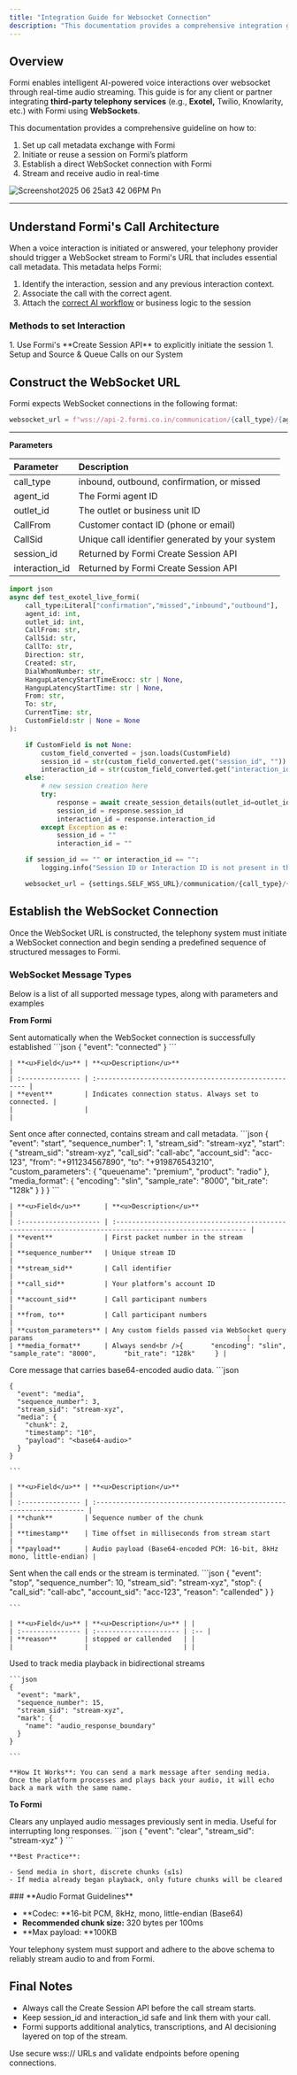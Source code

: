 ```yaml
---
title: "Integration Guide for Websocket Connection"
description: "This documentation provides a comprehensive integration guide for connecting third-party telephony platforms (like Exotel, Twilio, Knowlarity) with Formi's AI-powered voice interaction system via WebSockets."
---
```


## **Overview**

Formi enables intelligent AI-powered voice interactions over websocket through real-time audio streaming. This guide is for any client or partner integrating **third-party telephony services** (e.g., **Exotel,** Twilio, Knowlarity, etc.) with Formi using **WebSockets**.

This documentation provides a comprehensive guideline on how to:

1. Set up call metadata exchange with Formi
2. Initiate or reuse a session on Formi’s platform
3. Establish a direct WebSocket connection with Formi
4. Stream and receive audio in real-time

![Screenshot2025 06 25at3 42 06PM Pn](/images/Screenshot2025-06-25at3.42.06PM.png)

---

## **Understand Formi's Call Architecture**

When a voice interaction is initiated or answered, your telephony provider should trigger a WebSocket stream to Formi's URL that includes essential call metadata. This metadata helps Formi:

1. Identify the interaction, session and any previous interaction context.
2. Associate the call with the correct agent.
3. Attach the [<u>correct AI workflow</u>](http://config.formi.co.in) or business logic to the session

### Methods to set Interaction

<CardGroup cols={2}>
  <Card title="Inbound Interactions" icon="sparkles">
    1. Use Formi's **Create Session API** to explicitly initiate the session
  </Card>
  <Card title="Outbound Interactions" icon="sparkles">
    1. Setup and Source & Queue Calls on our System
  </Card>
</CardGroup>

## **Construct the WebSocket URL**

Formi expects WebSocket connections in the following format:

```python
websocket_url = f"wss://api-2.formi.co.in/communication/{call_type}/{agent_id}/{outlet_id}/{CallFrom}/{CallSid}/{session_id}/{interaction_id}"
```

---

**Parameters**

| **Parameter**  | **Description**                                 |
| :------------- | :---------------------------------------------- |
| call_type      | inbound, outbound, confirmation, or missed      |
| agent_id       | The Formi agent ID                              |
| outlet_id      | The outlet or business unit ID                  |
| CallFrom       | Customer contact ID (phone or email)            |
| CallSid        | Unique call identifier generated by your system |
| session_id     | Returned by Formi Create Session API            |
| interaction_id | Returned by Formi Create Session API            |

```python create.py [expandable]
import json
async def test_exotel_live_formi(
    call_type:Literal["confirmation","missed","inbound","outbound"],
    agent_id: int,
    outlet_id: int,
    CallFrom: str,
    CallSid: str,
    CallTo: str,
    Direction: str,
    Created: str,
    DialWhomNumber: str,
    HangupLatencyStartTimeExocc: str | None,
    HangupLatencyStartTime: str | None,
    From: str,
    To: str,
    CurrentTime: str,
    CustomField:str | None = None
):

    if CustomField is not None:
        custom_field_converted = json.loads(CustomField)
        session_id = str(custom_field_converted.get("session_id", ""))
        interaction_id = str(custom_field_converted.get("interaction_id", ""))
    else:
        # new session creation here
        try:
            response = await create_session_details(outlet_id=outlet_id, customer_phone_number=CallFrom, modality="call", direction="inbound")
            session_id = response.session_id
            interaction_id = response.interaction_id
        except Exception as e:
            session_id = ""
            interaction_id = ""

    if session_id == "" or interaction_id == "":
        logging.info("Session ID or Interaction ID is not present in the custom field")

    websocket_url = {settings.SELF_WSS_URL}/communication/{call_type}/{agent_id}/{outlet_id}/{CallFrom}/{CallSid}/{session_id}/{interaction_id}"
```

## **Establish the WebSocket Connection**

Once the WebSocket URL is constructed, the telephony system must initiate a WebSocket connection and begin sending a predefined sequence of structured messages to Formi.

### **WebSocket Message Types**

Below is a list of all supported message types, along with parameters and examples

**From Formi**

<AccordionGroup>
  <Accordion title="connected">
    <Info>
      Sent automatically when the WebSocket connection is successfully established
    </Info>
    ```json
    {
      "event": "connected"
    }
    ```

    | **<u>Field</u>** | **<u>Description</u>**                                |
    | :--------------- | :---------------------------------------------------- |
    | **event**        | Indicates connection status. Always set to connected. |
    |                  |                                                       |
  </Accordion>
  <Accordion title="start">
    <Info>
      Sent once after connected, contains stream and call metadata.
    </Info>
    ```json
    {
      "event": "start",
      "sequence_number": 1,
      "stream_sid": "stream-xyz",
      "start": {
        "stream_sid": "stream-xyz",
        "call_sid": "call-abc",
        "account_sid": "acc-123",
        "from": "+911234567890",
        "to": "+919876543210",
        "custom_parameters": {
          "queuename": "premium",
          "product": "radio"
        },
        "media_format": {
          "encoding": "slin",
          "sample_rate": "8000",
          "bit_rate": "128k"
        }
      }
    }
    ```

    | **<u>Field</u>**      | **<u>Description</u>**                                                                                   |
    | :-------------------- | :------------------------------------------------------------------------------------------------------- |
    | **event**             | First packet number in the stream                                                                        |
    | **sequence_number**   | Unique stream ID                                                                                         |
    | **stream_sid**        | Call identifier                                                                                          |
    | **call_sid**          | Your platform’s account ID                                                                               |
    | **account_sid**       | Call participant numbers                                                                                 |
    | **from, to**          | Call participant numbers                                                                                 |
    | **custom_parameters** | Any custom fields passed via WebSocket query params                                                      |
    | **media_format**      | Always send<br />{       "encoding": "slin",       "sample_rate": "8000",       "bit_rate": "128k"     } |
  </Accordion>
  <Accordion title="media">
    <Info>
      Core message that carries base64-encoded audio data.
    </Info>
    ```json
    
    {
      "event": "media",
      "sequence_number": 3,
      "stream_sid": "stream-xyz",
      "media": {
        "chunk": 2,
        "timestamp": "10",
        "payload": "<base64-audio>"
      }
    }
    
    ```

    | **<u>Field</u>** | **<u>Description</u>**                                               |
    | :--------------- | :------------------------------------------------------------------- |
    | **chunk**        | Sequence number of the chunk                                         |
    | **timestamp**    | Time offset in milliseconds from stream start                        |
    | **payload**      | Audio payload (Base64-encoded PCM: 16-bit, 8kHz mono, little-endian) |
  </Accordion>
  <Accordion title="stop">
    <Info>
      Sent when the call ends or the stream is terminated.
    </Info>
    ```json
    {
      "event": "stop",
      "sequence_number": 10,
      "stream_sid": "stream-xyz",
      "stop": {
        "call_sid": "call-abc",
        "account_sid": "acc-123",
        "reason": "callended"
      }
    }
    
    ```

    | **<u>Field</u>** | **<u>Description</u>** | |
    | :--------------- | :--------------------- | :-- |
    | **reason**       | stopped or callended   | |
    |                  |                        | |
  </Accordion>
  <Accordion title="mark">
    <Info>
      Used to track media playback in bidirectional streams
    </Info>

    ```json
    {
      "event": "mark",
      "sequence_number": 15,
      "stream_sid": "stream-xyz",
      "mark": {
        "name": "audio_response_boundary"
      }
    }
    
    ```

    **How It Works**: You can send a mark message after sending media. Once the platform processes and plays back your audio, it will echo back a mark with the same name.
  </Accordion>
</AccordionGroup>

**To Formi**

<AccordionGroup>
  <Accordion title="clear" icon="sparkles">
    <Info>
      Clears any unplayed audio messages previously sent in media. Useful for interrupting long responses.
    </Info>
    ```json
    {
      "event": "clear",
      "stream_sid": "stream-xyz"
    }
    ```

    **Best Practice**:

    - Send media in short, discrete chunks (≤1s)
    - If media already began playback, only future chunks will be cleared
  </Accordion>
</AccordionGroup>


<Note>
  ### **Audio Format Guidelines**

  - **Codec: **16-bit PCM, 8kHz, mono, little-endian (Base64)
  - **Recommended chunk size:** 320 bytes per 100ms
  - **Max payload: **100KB

  Your telephony system must support and adhere to the above schema to reliably stream audio to and from Formi.
</Note>

## **Final Notes**

- Always call the Create Session API before the call stream starts.
- Keep session_id and interaction_id safe and link them with your call.
- Formi supports additional analytics, transcriptions, and AI decisioning layered on top of the stream.

<Warning>
  Use secure wss:// URLs and validate endpoints before opening connections.
</Warning>
